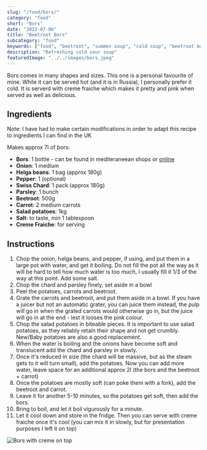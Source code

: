 ```yaml
---
slug: "/food/bors/"
category: "food"
short: "Bors"
date: "2023-07-06"
title: "Beetroot Bors"
subcategory: "food"
keywords: ["food", "beetroot", "summer soup", "cold soup", "beetroot bors", "borscht", "borst", "bors", "borsch", "borsh", "recipe", "romanian", "adaptation", "vegetable soup", "sour soup", "summer lunch", "summer food ideas", "vegan", "vegetarian", "healthy"]
description: "Refreshing cold sour soup"
featuredImage: "../../images/bors.jpeg"
---
```


Bors comes in many shapes and sizes. This one is a personal favourite of mine. While it can be served hot (and it is in Russia), I personally prefer it cold. It is serverd with creme fraiche which makes it pretty and pink when served as well as delicious.

## Ingredients
Note: I have had to make certain modifications in order to adapt this recipe to ingredients I can find in the UK

Makes approx 7l of bors:
- **Bors**: 1 bottle - can be found in mediteraneean shops or [online](https://alimente.co.uk/produs/olympia-bors-leustean-1l/) 
- **Onion**: 1 medium
- **Helga beans**: 1 bag (approx 180g)
- **Pepper**: 1 (optional)
- **Swiss Chard**: 1 pack (approx 180g)
- **Parsley**: 1 bunch
- **Beetroot**: 500g
- **Carrot**: 2 medium carrots
- **Salad potatoes**: 1kg
- **Salt**: to taste, min 1 tablespoon
- **Creme Fraiche**: for serving

## Instructions
1. Chop the onion, helga beans, and pepper, if using, and put them in a large pot with water, and get it boiling. Do not fill the pot all the way as it will be hard to tell how much water is too much, I usually fill it 1/3 of the way at this point. Add some salt.
2. Chop the chard and parsley finely, set aside in a bowl
3. Peel the potatoes, carrots and beetroot.
4. Grate the carrots and beetroot, and put them aside in a bowl. If you have a juicer but not an automatic grater, you can juice them instead, the pulp will go in when the grated carrots would otherwise go in, but the juice will go in at the end - lest it looses the pink colour.
5. Chop the salad potatoes in biteable pieces. It is important to use salad potatoes, as they reliably retain their shape and not get crumbly. New/Baby potatoes are also a good replacement.
6. When the water is boiling and the onions have become soft and translucent add the chard and parsley in slowly.
7. Once it's reduced in size (the chard will be massive, but as the steam gets to it will turn small), add the potatoes. Now you can add more water, leave space for an additional approx 2l (the bors and the beetroot + carrot)
8. Once the potatoes are mostly soft (can poke them with a fork), add the beetroot and carrot. 
9. Leave it for another 5-10 minutes, so the potatoes get soft, then add the bors.
10. Bring to boil, and let it boil vigurously for a minute.
11. Let it cool down and store in the fridge. Then you can serve with creme fraiche once it's cool (you can mix it in slowly, but for presentation purposes I left it on top)


![Bors with creme on top](../../images/bors.jpeg)